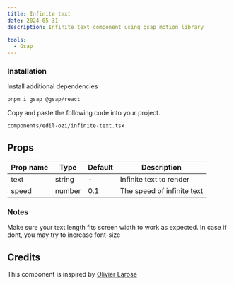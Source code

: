 ```yaml
---
title: Infinite text
date: 2024-05-31
description: Infinite text component using gsap motion library

tools:
  - Gsap
---
```


<ComponentPreview name="infinite-text-demo" />

<Steps>

### Installation

Install additional dependencies

```bash
pnpm i gsap @gsap/react
```

Copy and paste the following code into your project.

```text
components/edil-ozi/infinite-text.tsx
```

<ComponentSource name="infinite-text" />

</Steps>

## Props

| Prop name | Type   | Default | Description                |
| --------- | ------ | ------- | -------------------------- |
| text      | string | -       | Infinite text to render    |
| speed     | number | 0.1     | The speed of infinite text |

### Notes

Make sure your text length fits screen width to work as expected. In case if dont, you may try to increase font-size

## Credits

This component is inspired by [Olivier Larose](https://blog.olivierlarose.com)
